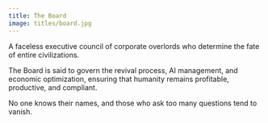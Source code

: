 ```yaml
---
title: The Board
image: titles/board.jpg
---
```


A faceless executive council of corporate overlords who determine the fate of entire civilizations. 

The Board is said to govern the revival process, AI management, and economic optimization, ensuring 
that humanity remains profitable, productive, and compliant. 

No one knows their names, and those who ask too many questions tend to vanish.